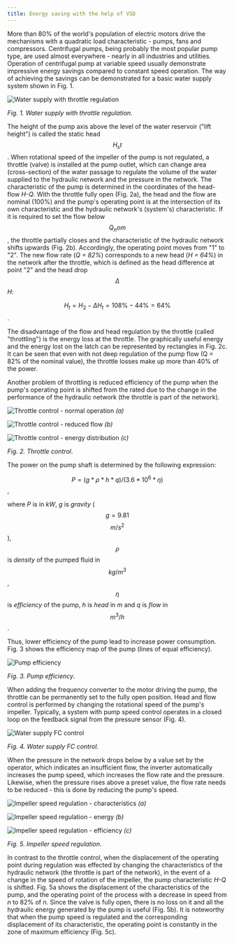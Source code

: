```yaml
---
title: Energy saving with the help of VSD
---
```


More than 80% of the world's population of electric motors drive the mechanisms
with a quadratic load characteristic - pumps, fans and compressors. Centrifugal
pumps, being probably the most popular pump type, are used almost everywhere -
nearly in all industries and utilities. Operation of centrifugal pump at
variable speed usually demonstrate impressive energy savings compared to
constant speed operation. The way of achieving the savings can be demonstrated
for a basic water supply system shown in Fig. 1.

![Water supply with throttle regulation](./images/Pump.png)

_Fig. 1. Water supply with throttle regulation_.

The height of the pump axis above the level of the water reservoir ("lift
height") is called the static head $$H_st$$. When rotational speed of the
impeller of the pump is not regulated, a throttle (valve) is installed at the
pump outlet, which can change area (cross-section) of the water passage to
regulate the volume of the water supplied to the hydraulic network and the
pressure in the network. The characteristic of the pump is determined in the
coordinates of the head-flow _H-Q_. With the throttle fully open (Fig. 2a), the
head and the flow are nominal (100%) and the pump's operating point is at the
intersection of its own characteristic and the hydraulic network's (system's)
characteristic. If it is required to set the flow below $$Q_nom$$, the throttle
partially closes and the characteristic of the hydraulic network shifts upwards
(Fig. 2b). Accordingly, the operating point moves from "1" to "2". The new flow
rate (_Q = 82%_) corresponds to a new head (_H = 64%_) in the network after the
throttle, which is defined as the head difference at point "2" and the head drop
_$$\Delta$$H_:

$$H_t=H_2-\Delta H_t=108\%-44\%=64\%$$.

The disadvantage of the flow and head regulation by the throttle (called
"throttling") is the energy loss at the throttle. The graphically useful energy
and the energy lost on the latch can be represented by rectangles in Fig. 2c. It
can be seen that even with not deep regulation of the pump flow (Q = 82% of the
nominal value), the throttle losses make up more than 40% of the power.

Another problem of throttling is reduced efficiency of the pump when the pump's
operating point is shifted from the rated due to the change in the performance
of the hydraulic network (the throttle is part of the network).

![Throttle control - normal operation](./images/Pump_chars.png) _(a)_

![Throttle control - reduced flow](./images/Pump_chars2.png) _(b)_

![Throttle control - energy distribution](./images/Pump_chars_energies.png)
_(c)_

_Fig. 2. Throttle control_.

The power on the pump shaft is determined by the following expression:

$$P=(g * \rho * h * q)/(3.6 * 10^6 * \eta)$$,

where _P_ is in _kW_, _g_ is _gravity_ ( $$g = 9.81$$ $$m/s^2$$ ), $$\rho$$ is
_density_ of the pumped fluid in $$kg / m^3$$, $$\eta$$ is _efficiency_ of the
pump, _h_ is _head_ in _m_ and _q_ is _flow_ in $$m^3 / h$$.

Thus, lower efficiency of the pump lead to increase power consumption. Fig. 3
shows the efficiency map of the pump (lines of equal efficiency).

![Pump efficiency](./images/Pump_chars_efficiency.png)

_Fig. 3. Pump efficiency_.

When adding the frequency converter to the motor driving the pump, the throttle
can be permanently set to the fully open position. Head and flow control is
performed by changing the rotational speed of the pump's impeller. Typically, a
system with pump speed control operates in a closed loop on the feedback signal
from the pressure sensor (Fig. 4).

![Water supply FC control](./images/Pump_fc.png)

_Fig. 4. Water supply FC control_.

When the pressure in the network drops below by a value set by the operator,
which indicates an insufficient flow, the inverter automatically increases the
pump speed, which increases the flow rate and the pressure. Likewise, when the
pressure rises above a preset value, the flow rate needs to be reduced - this is
done by reducing the pump's speed.

![Impeller speed regulation - characteristics](./images/Pump_chars_fc.png) _(a)_

![Impeller speed regulation - energy](./images/Pump_chars_energy.png) _(b)_

![Impeller speed regulation - efficiency](./images/Pump_chars_efficiency_fc.png)
_(c)_

_Fig. 5. Impeller speed regulation_.

In contrast to the throttle control, when the displacement of the operating
point during regulation was effected by changing the characteristics of the
hydraulic network (the throttle is part of the network), in the event of a
change in the speed of rotation of the impeller, the pump characteristic _H-Q_
is shifted. Fig. 5a shows the displacement of the characteristics of the pump,
and the operating point of the process with a decrease in speed from _n_ to 82%
of _n_. Since the valve is fully open, there is no loss on it and all the
hydraulic energy generated by the pump is useful (Fig. 5b). It is noteworthy
that when the pump speed is regulated and the corresponding displacement of its
characteristic, the operating point is constantly in the zone of maximum
efficiency (Fig. 5c).
